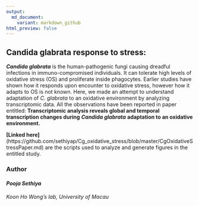 ```yaml
---
output:
  md_document:
    variant: markdown_github
html_preview: false
---
```


<!-- README.md is generated from README.Rmd. Please edit that file -->


## **Candida glabrata** response to stress: 

***Candida glabrata*** is the human-pathogenic fungi causing dreadful infections in immuno-compromised individuals. It can tolerate high levels of oxidative stress (OS) and proliferate inside phagocytes. Earlier studies have shown how it responds upon encounter to oxidative stress, however how it adapts to OS is not known. Here, we made an attempt to understand adaptation of *C. glabrata* to an oxidative environment by analyzing transcriptomic data. 
All the observations have been reported in paper entitled: 
**Transcriptomic analysis reveals global and temporal transcription changes during** ***Candida glabrata*** **adaptation to an oxidative environment.**

**[Linked here]**(https://github.com/sethiyap/Cg_oxidative_stress/blob/master/CgOxidativeStressPaper.md) are the scripts used to analyze and generate figures in the entitled study.  


### Author
#### *Pooja Sethiya*
###### Koon Ho Wong's lab, University of Macau

